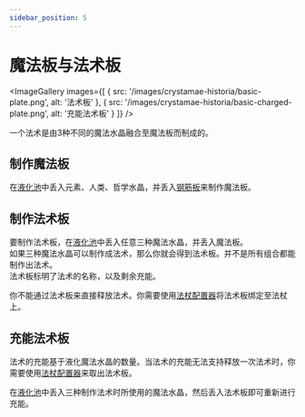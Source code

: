 ```yaml
---
sidebar_position: 5
---
```



# 魔法板与法术板

<ImageGallery images={[
  { src: '/images/crystamae-historia/basic-plate.png', alt: '法术板' },
  { src: '/images/crystamae-historia/basic-charged-plate.png', alt: '充能法术板' }
]} />

一个法术是由3种不同的魔法水晶融合至魔法板而制成的。

## 制作魔法板

在[液化池](./liquefaction)中丢入元素、人类、哲学水晶，并丢入[钢筋板](https://slimefun-wiki.guizhanss.cn/Miscellaneous-Items)来制作魔法板。

## 制作法术板

要制作法术板，在[液化池](./liquefaction)中丢入任意三种魔法水晶，并丢入魔法板。<br />
如果三种魔法水晶可以制作成法术，那么你就会得到法术板。并不是所有组合都能制作出法术。<br />
法术板标明了法术的名称，以及剩余充能。

你不能通过法术板来直接释放法术。你需要使用[法杖配置器](./stave-configurator)将法术板绑定至法杖上。

## 充能法术板

法术的充能基于液化魔法水晶的数量。当法术的充能无法支持释放一次法术时，你需要使用[法杖配置器](./Stave-Configurator)来取出法术板。

在[液化池](./liquefaction)中丢入三种制作法术时所使用的魔法水晶，然后丢入法术板即可重新进行充能。
